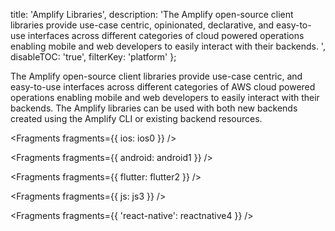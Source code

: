   title: 'Amplify Libraries',
  description:
    'The Amplify open-source client libraries provide use-case centric, opinionated, declarative, and easy-to-use interfaces across different categories of cloud powered operations enabling mobile and web developers to easily interact with their backends. ',
  disableTOC: 'true',
  filterKey: 'platform'
};

The Amplify open-source client libraries provide use-case centric, and easy-to-use interfaces across different categories of AWS cloud powered operations enabling mobile and web developers to easily interact with their backends. The Amplify libraries can be used with both new backends created using the Amplify CLI or existing backend resources.


<Fragments fragments={{ ios: ios0 }} />


<Fragments fragments={{ android: android1 }} />


<Fragments fragments={{ flutter: flutter2 }} />


<Fragments fragments={{ js: js3 }} />


<Fragments fragments={{ 'react-native': reactnative4 }} />
```
